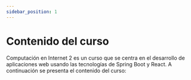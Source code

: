 ```yaml
---
sidebar_position: 1
---
```


# Contenido del curso

Computación en Internet 2 es un curso que se centra en el desarrollo de aplicaciones web usando las tecnologías de Spring Boot y React. A continuación se presenta el contenido del curso:

<PdfViewer src="/files/Syllabus-Compu2.pdf" />

<PdfViewer src="https://icesiedu-my.sharepoint.com/:x:/g/personal/1006054580_icesi_edu_co/EdS1v8xlLkFIrrnL6uqpoBcBt6ZdU3jf9FqrtiHt5TYryQ?e=6jucTl&action=embedview" />